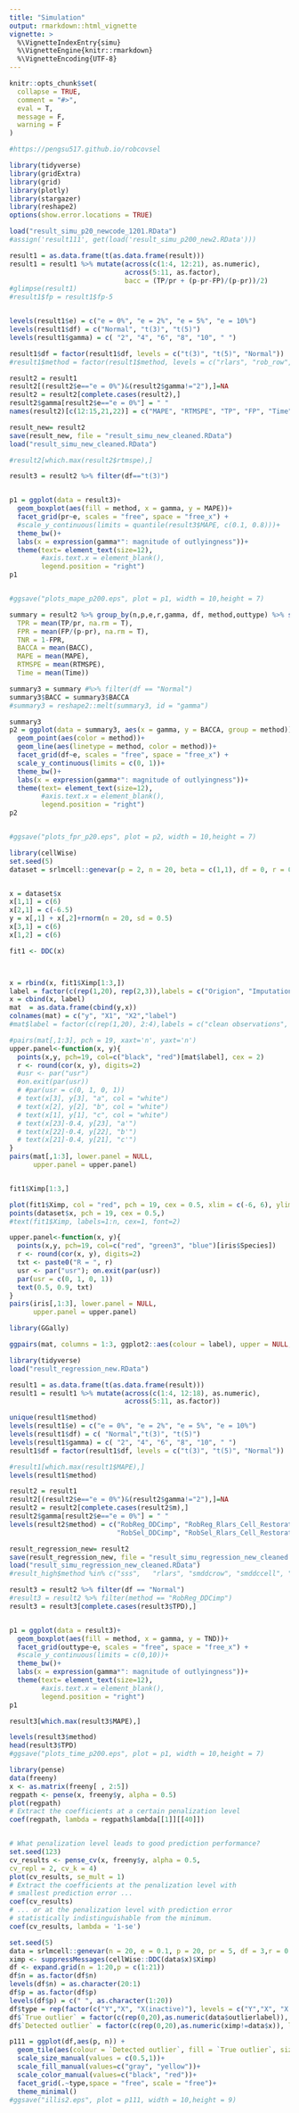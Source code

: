 ```yaml
---
title: "Simulation"
output: rmarkdown::html_vignette
vignette: >
  %\VignetteIndexEntry{simu}
  %\VignetteEngine{knitr::rmarkdown}
  %\VignetteEncoding{UTF-8}
---
```


```r
knitr::opts_chunk$set(
  collapse = TRUE,
  comment = "#>",
  eval = T,
  message = F, 
  warning = F
)

#https://pengsu517.github.io/robcovsel
```

```r
library(tidyverse)
library(gridExtra)
library(grid)
library(plotly)
library(stargazer)
library(reshape2)
options(show.error.locations = TRUE)
```


```r
load("result_simu_p20_newcode_1201.RData")
#assign('result111', get(load('result_simu_p200_new2.RData')))
```

```r
result1 = as.data.frame(t(as.data.frame(result)))
result1 = result1 %>% mutate(across(c(1:4, 12:21), as.numeric), 
                             across(5:11, as.factor), 
                             bacc = (TP/pr + (p-pr-FP)/(p-pr))/2)
#glimpse(result1)
#result1$fp = result1$fp-5


levels(result1$e) = c("e = 0%", "e = 2%", "e = 5%", "e = 10%")
levels(result1$df) = c("Normal", "t(3)", "t(5)")
levels(result1$gamma) = c( "2", "4", "6", "8", "10", " ")

result1$df = factor(result1$df, levels = c("t(3)", "t(5)", "Normal"))
#result1$method = factor(result1$method, levels = c("rlars", "rob_row", "rob_cell", "rob_imp", "ols_row", "ols_cell", "ols_imp"))
```


```r
result2 = result1
result2[(result2$e=="e = 0%")&(result2$gamma!="2"),]=NA
result2 = result2[complete.cases(result2),]
result2$gamma[result2$e=="e = 0%"] = " "
names(result2)[c(12:15,21,22)] = c("MAPE", "RTMSPE", "TP", "FP", "Time", "BACC")

```

```r
result_new= result2
save(result_new, file = "result_simu_new_cleaned.RData")
load("result_simu_new_cleaned.RData")
```


```r

#result2[which.max(result2$rtmspe),] 

result3 = result2 %>% filter(df=="t(3)")


p1 = ggplot(data = result3)+
  geom_boxplot(aes(fill = method, x = gamma, y = MAPE))+
  facet_grid(pr~e, scales = "free", space = "free_x") +
  #scale_y_continuous(limits = quantile(result3$MAPE, c(0.1, 0.8)))+
  theme_bw()+
  labs(x = expression(gamma*": magnitude of outlyingness"))+
  theme(text= element_text(size=12), 
        #axis.text.x = element_blank(),
        legend.position = "right")
p1


#ggsave("plots_mape_p200.eps", plot = p1, width = 10,height = 7)
```

```r

summary = result2 %>% group_by(n,p,e,r,gamma, df, method,outtype) %>% summarise(
  TPR = mean(TP/pr, na.rm = T),
  FPR = mean(FP/(p-pr), na.rm = T),
  TNR = 1-FPR,
  BACCA = mean(BACC),
  MAPE = mean(MAPE), 
  RTMSPE = mean(RTMSPE),
  Time = mean(Time))


```

```r
summary3 = summary #%>% filter(df == "Normal")
summary3$BACC = summary3$BACCA
#summary3 = reshape2::melt(summary3, id = "gamma")

summary3
p2 = ggplot(data = summary3, aes(x = gamma, y = BACCA, group = method))+
  geom_point(aes(color = method))+
  geom_line(aes(linetype = method, color = method))+ 
  facet_grid(df~e, scales = "free", space = "free_x") +
  scale_y_continuous(limits = c(0, 1))+
  theme_bw()+
  labs(x = expression(gamma*": magnitude of outlyingness"))+
  theme(text= element_text(size=12), 
        #axis.text.x = element_blank(),
        legend.position = "right")
p2


#ggsave("plots_fpr_p20.eps", plot = p2, width = 10,height = 7)
```





```r
library(cellWise)
set.seed(5)
dataset = srlmcell::genevar(p = 2, n = 20, beta = c(1,1), df = 0, r = 0, e = 0)


x = dataset$x
x[1,1] = c(6)
x[2,1] = c(-6.5)
y = x[,1] + x[,2]+rnorm(n = 20, sd = 0.5)
x[3,1] = c(6)
x[1,2] = c(6)

fit1 <- DDC(x)



x = rbind(x, fit1$Ximp[1:3,])
label = factor(c(rep(1,20), rep(2,3)),labels = c("Origion", "Imputation"))
x = cbind(x, label)
mat  = as.data.frame(cbind(y,x))
colnames(mat) = c("y", "X1", "X2","label")
#mat$label = factor(c(rep(1,20), 2:4),labels = c("clean observations", "Point a", "Point b", "Point c"))

#pairs(mat[,1:3], pch = 19, xaxt='n', yaxt='n')
upper.panel<-function(x, y){
  points(x,y, pch=19, col=c("black", "red")[mat$label], cex = 2)
  r <- round(cor(x, y), digits=2)
  #usr <- par("usr")
  #on.exit(par(usr))
  # #par(usr = c(0, 1, 0, 1))
  # text(x[3], y[3], "a", col = "white")
  # text(x[2], y[2], "b", col = "white")
  # text(x[1], y[1], "c", col = "white")
  # text(x[23]-0.4, y[23], "a'")
  # text(x[22]-0.4, y[22], "b'")
  # text(x[21]-0.4, y[21], "c'")
}
pairs(mat[,1:3], lower.panel = NULL, 
      upper.panel = upper.panel)


fit1$Ximp[1:3,]
```

```r
plot(fit1$Ximp, col = "red", pch = 19, cex = 0.5, xlim = c(-6, 6), ylim = c(-6, 6), font = 1)
points(dataset$x, pch = 19, cex = 0.5,)
#text(fit1$Ximp, labels=1:n, cex=1, font=2)
```


```r
upper.panel<-function(x, y){
  points(x,y, pch=19, col=c("red", "green3", "blue")[iris$Species])
  r <- round(cor(x, y), digits=2)
  txt <- paste0("R = ", r)
  usr <- par("usr"); on.exit(par(usr))
  par(usr = c(0, 1, 0, 1))
  text(0.5, 0.9, txt)
}
pairs(iris[,1:3], lower.panel = NULL, 
      upper.panel = upper.panel)
```


```r
library(GGally)

ggpairs(mat, columns = 1:3, ggplot2::aes(colour = label), upper = NULL, , axisLabels="none") 
```




```r
library(tidyverse)
load("result_regression_new.RData")

result1 = as.data.frame(t(as.data.frame(result)))
result1 = result1 %>% mutate(across(c(1:4, 12:18), as.numeric), 
                             across(5:11, as.factor))

unique(result1$method)
levels(result1$e) = c("e = 0%", "e = 2%", "e = 5%", "e = 10%")
levels(result1$df) = c( "Normal","t(3)", "t(5)")
levels(result1$gamma) = c( "2", "4", "6", "8", "10", " ")
result1$df = factor(result1$df, levels = c("t(3)", "t(5)", "Normal"))

#result1[which.max(result1$MAPE),]
levels(result1$method)
```

```r
result2 = result1
result2[(result2$e=="e = 0%")&(result2$gamma!="2"),]=NA
result2 = result2[complete.cases(result2$m),]
result2$gamma[result2$e=="e = 0%"] = " "
levels(result2$method) = c("RobReg_DDCimp", "RobReg_Rlars_Cell_Restoration","RobReg_Rlars_Row_Restoration",
                           "RobSel_DDCimp", "RobSel_Rlars_Cell_Restoration","RobSel_Rlars_Row_Restoration")
```

```r
result_regression_new= result2
save(result_regression_new, file = "result_simu_regression_new_cleaned.RData")
load("result_simu_regression_new_cleaned.RData")
#result_high$method %in% c("sss",   "rlars", "smddcrow", "smddccell", "smrlarsrow", "smrlarscell")
```

```r

result3 = result2 %>% filter(df == "Normal")
#result3 = result2 %>% filter(method == "RobReg_DDCimp")
result3 = result3[complete.cases(result3$TPD),]


p1 = ggplot(data = result3)+
  geom_boxplot(aes(fill = method, x = gamma, y = TND))+
  facet_grid(outtype~e, scales = "free", space = "free_x") +
  #scale_y_continuous(limits = c(0,10))+
  theme_bw()+
  labs(x = expression(gamma*": magnitude of outlyingness"))+
  theme(text= element_text(size=12), 
        #axis.text.x = element_blank(),
        legend.position = "right")
p1

result3[which.max(result3$MAPE),]

levels(result3$method)
head(result3$TPD)
#ggsave("plots_time_p200.eps", plot = p1, width = 10,height = 7)
```


```r
library(pense)
data(freeny)
x <- as.matrix(freeny[ , 2:5])
regpath <- pense(x, freeny$y, alpha = 0.5)
plot(regpath)
# Extract the coefficients at a certain penalization level
coef(regpath, lambda = regpath$lambda[[1]][[40]])


# What penalization level leads to good prediction performance?
set.seed(123)
cv_results <- pense_cv(x, freeny$y, alpha = 0.5,
cv_repl = 2, cv_k = 4)
plot(cv_results, se_mult = 1)
# Extract the coefficients at the penalization level with
# smallest prediction error ...
coef(cv_results)
# ... or at the penalization level with prediction error
# statistically indistinguishable from the minimum.
coef(cv_results, lambda = '1-se')
```




```r
set.seed(5)
data = srlmcell::genevar(n = 20, e = 0.1, p = 20, pr = 5, df = 3,r = 0.5, gamma = 10, outtype = "cellwise")
ximp <- suppressMessages(cellWise::DDC(data$x)$Ximp)
df <- expand.grid(n = 1:20,p = c(1:21))
df$n = as.factor(df$n)
levels(df$n) = as.character(20:1)
df$p = as.factor(df$p)
levels(df$p) = c(" ", as.character(1:20))
df$type = rep(factor(c("Y","X", "X(inactive)"), levels = c("Y","X", "X(inactive)")),times = 20*c(1,5,15))
df$`True outlier` = factor(c(rep(0,20),as.numeric(data$outlierlabel)), labels = c("No", "Yes"))
df$`Detected outlier` = factor(c(rep(0,20),as.numeric(ximp!=data$x)), labels = c("No", "Yes"))
```

```r
p111 = ggplot(df,aes(p, n)) +
  geom_tile(aes(colour = `Detected outlier`, fill = `True outlier`, size = `Detected outlier`))+
  scale_size_manual(values = c(0.5,1))+
  scale_fill_manual(values=c("gray", "yellow"))+
  scale_color_manual(values=c("black", "red"))+
  facet_grid(.~type,space = "free", scale = "free")+
  theme_minimal()
#ggsave("illis2.eps", plot = p111, width = 10,height = 9)
```













